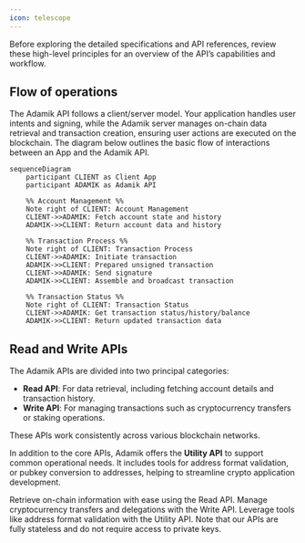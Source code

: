 ```yaml
---
icon: telescope
---
```


Before exploring the detailed specifications and API references, review these high-level principles for an overview of the API’s capabilities and workflow.

## Flow of operations

The Adamik API follows a client/server model. Your application handles user intents and signing, while the Adamik server manages on-chain data retrieval and transaction creation, ensuring user actions are executed on the blockchain.
The diagram below outlines the basic flow of interactions between an App and the Adamik API.

```mermaid
sequenceDiagram
    participant CLIENT as Client App
    participant ADAMIK as Adamik API

    %% Account Management %%
    Note right of CLIENT: Account Management
    CLIENT->>ADAMIK: Fetch account state and history
    ADAMIK->>CLIENT: Return account data and history

    %% Transaction Process %%
    Note right of CLIENT: Transaction Process
    CLIENT->>ADAMIK: Initiate transaction
    ADAMIK->>CLIENT: Prepared unsigned transaction
    CLIENT->>ADAMIK: Send signature
    ADAMIK->>CLIENT: Assemble and broadcast transaction

    %% Transaction Status %%
    Note right of CLIENT: Transaction Status
    CLIENT->>ADAMIK: Get transaction status/history/balance
    ADAMIK->>CLIENT: Return updated transaction data
```

## Read and Write APIs

The Adamik APIs are divided into two principal categories:

- **Read API**: For data retrieval, including fetching account details and transaction history.
- **Write API**: For managing transactions such as cryptocurrency transfers or staking operations.

These APIs work consistently across various blockchain networks.

In addition to the core APIs, Adamik offers the **Utility API** to support common operational needs. It includes tools for address format validation, or pubkey conversion to addresses, helping to streamline crypto application development.

<CardGroup cols={3}>
  <Card
    title="Read API"
    icon="readme"
    href="../api-reference/read_API_overview_and_interaction_flow"
  >
    Retrieve on-chain information with ease using the Read API.
  </Card>
  <Card
    title="Write API"
    icon="pen-to-square"
    href="../api-reference/write_API_overview_and_interaction_flow"
  >
    Manage cryptocurrency transfers and delegations with the Write API.
  </Card>
  <Card
    title="Utility API"
    icon="gear"
    href="../api-reference/endpoint/post-apiaddressencode"
  >
    Leverage tools like address format validation with the Utility API.
  </Card>
</CardGroup>

<Info>
  Note that our APIs are fully stateless and do not require access to private
  keys.
</Info>
